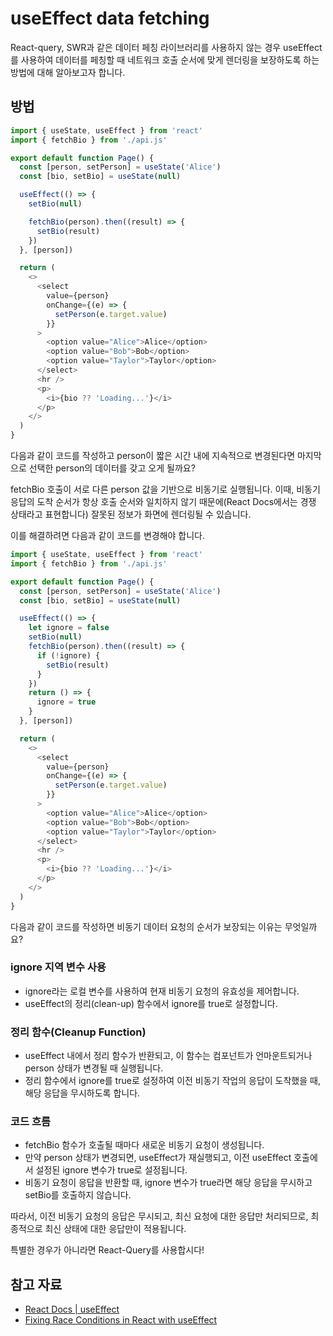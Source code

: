 # useEffect data fetching

React-query, SWR과 같은 데이터 페칭 라이브러리를 사용하지 않는 경우 useEffect를 사용하여 데이터를 페칭할 때 네트워크 호출 순서에 맞게 렌더링을 보장하도록 하는 방법에 대해 알아보고자 합니다.

## 방법

```js
import { useState, useEffect } from 'react'
import { fetchBio } from './api.js'

export default function Page() {
  const [person, setPerson] = useState('Alice')
  const [bio, setBio] = useState(null)

  useEffect(() => {
    setBio(null)

    fetchBio(person).then((result) => {
      setBio(result)
    })
  }, [person])

  return (
    <>
      <select
        value={person}
        onChange={(e) => {
          setPerson(e.target.value)
        }}
      >
        <option value="Alice">Alice</option>
        <option value="Bob">Bob</option>
        <option value="Taylor">Taylor</option>
      </select>
      <hr />
      <p>
        <i>{bio ?? 'Loading...'}</i>
      </p>
    </>
  )
}
```

다음과 같이 코드를 작성하고 person이 짧은 시간 내에 지속적으로 변경된다면 마지막으로 선택한 person의 데이터를 갖고 오게 될까요?

fetchBio 호출이 서로 다른 person 값을 기반으로 비동기로 실행됩니다. 이때, 비동기 응답의 도착 순서가 항상 호출 순서와 일치하지 않기 때문에(React Docs에서는 경쟁 상태라고 표현합니다) 잘못된 정보가 화면에 렌더링될 수 있습니다.

이를 해결하려면 다음과 같이 코드를 변경해야 합니다.

```js
import { useState, useEffect } from 'react'
import { fetchBio } from './api.js'

export default function Page() {
  const [person, setPerson] = useState('Alice')
  const [bio, setBio] = useState(null)

  useEffect(() => {
    let ignore = false
    setBio(null)
    fetchBio(person).then((result) => {
      if (!ignore) {
        setBio(result)
      }
    })
    return () => {
      ignore = true
    }
  }, [person])

  return (
    <>
      <select
        value={person}
        onChange={(e) => {
          setPerson(e.target.value)
        }}
      >
        <option value="Alice">Alice</option>
        <option value="Bob">Bob</option>
        <option value="Taylor">Taylor</option>
      </select>
      <hr />
      <p>
        <i>{bio ?? 'Loading...'}</i>
      </p>
    </>
  )
}
```

다음과 같이 코드를 작성하면 비동기 데이터 요청의 순서가 보장되는 이유는 무엇일까요?

### ignore 지역 변수 사용

- ignore라는 로컬 변수를 사용하여 현재 비동기 요청의 유효성을 제어합니다.
- useEffect의 정리(clean-up) 함수에서 ignore를 true로 설정합니다.

### 정리 함수(Cleanup Function)

- useEffect 내에서 정리 함수가 반환되고, 이 함수는 컴포넌트가 언마운트되거나 person 상태가 변경될 때 실행됩니다.
- 정리 함수에서 ignore를 true로 설정하여 이전 비동기 작업의 응답이 도착했을 때, 해당 응답을 무시하도록 합니다.

### 코드 흐름

- fetchBio 함수가 호출될 때마다 새로운 비동기 요청이 생성됩니다.
- 만약 person 상태가 변경되면, useEffect가 재실행되고, 이전 useEffect 호출에서 설정된 ignore 변수가 true로 설정됩니다.
- 비동기 요청이 응답을 반환할 때, ignore 변수가 true라면 해당 응답을 무시하고 setBio를 호출하지 않습니다.

따라서, 이전 비동기 요청의 응답은 무시되고, 최신 요청에 대한 응답만 처리되므로, 최종적으로 최신 상태에 대한 응답만이 적용됩니다.

특별한 경우가 아니라면 React-Query를 사용합시다!

## 참고 자료

- [React Docs | useEffect](https://reactjs.org/docs/hooks-effect.html)
- [Fixing Race Conditions in React with useEffect](https://reactjs.org/docs/hooks-reference.html#useeffect)
